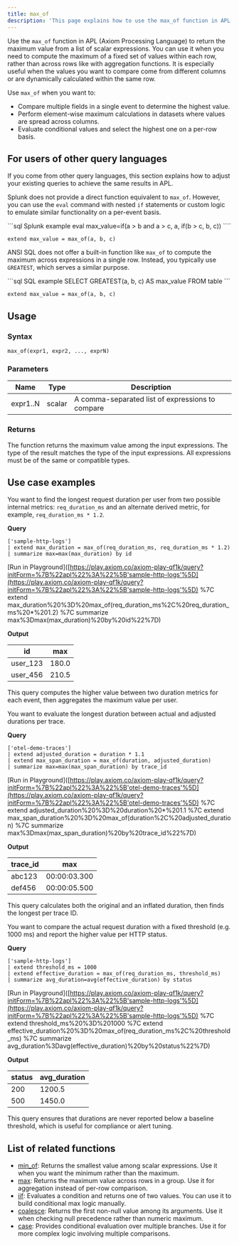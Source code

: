 ```yaml
---
title: max_of
description: 'This page explains how to use the max_of function in APL.'
---
```


Use the `max_of` function in APL (Axiom Processing Language) to return the maximum value from a list of scalar expressions. You can use it when you need to compute the maximum of a fixed set of values within each row, rather than across rows like with aggregation functions. It is especially useful when the values you want to compare come from different columns or are dynamically calculated within the same row.

Use `max_of` when you want to:

- Compare multiple fields in a single event to determine the highest value.
- Perform element-wise maximum calculations in datasets where values are spread across columns.
- Evaluate conditional values and select the highest one on a per-row basis.

## For users of other query languages

If you come from other query languages, this section explains how to adjust your existing queries to achieve the same results in APL.

<AccordionGroup>
<Accordion title="Splunk SPL users">

Splunk does not provide a direct function equivalent to `max_of`. However, you can use the `eval` command with nested `if` statements or custom logic to emulate similar functionality on a per-event basis.

<CodeGroup>
```sql Splunk example
eval max_value=if(a > b and a > c, a, if(b > c, b, c))
````

```kusto APL equivalent
extend max_value = max_of(a, b, c)
```

</CodeGroup>

</Accordion>
<Accordion title="ANSI SQL users">

ANSI SQL does not offer a built-in function like `max_of` to compute the maximum across expressions in a single row. Instead, you typically use `GREATEST`, which serves a similar purpose.

<CodeGroup>
```sql SQL example
SELECT GREATEST(a, b, c) AS max_value FROM table
```

```kusto APL equivalent
extend max_value = max_of(a, b, c)
```

</CodeGroup>

</Accordion>
</AccordionGroup>

## Usage

### Syntax

```kusto
max_of(expr1, expr2, ..., exprN)
```

### Parameters

| Name     | Type   | Description                                      |
| -------- | ------ | ------------------------------------------------ |
| expr1..N | scalar | A comma-separated list of expressions to compare |

### Returns

The function returns the maximum value among the input expressions. The type of the result matches the type of the input expressions. All expressions must be of the same or compatible types.

## Use case examples

<Tabs>
<Tab title="Log analysis">

You want to find the longest request duration per user from two possible internal metrics: `req_duration_ms` and an alternate derived metric, for example, `req_duration_ms * 1.2`.

**Query**

```kusto
['sample-http-logs']
| extend max_duration = max_of(req_duration_ms, req_duration_ms * 1.2)
| summarize max=max(max_duration) by id
```

[Run in Playground]([https://play.axiom.co/axiom-play-qf1k/query?initForm=%7B%22apl%22%3A%22%5B'sample-http-logs'%5D](https://play.axiom.co/axiom-play-qf1k/query?initForm=%7B%22apl%22%3A%22%5B'sample-http-logs'%5D) %7C extend max_duration%20%3D%20max_of(req_duration_ms%2C%20req_duration_ms%20*%201.2) %7C summarize max%3Dmax(max_duration)%20by%20id%22%7D)

**Output**

| id        | max   |
| --------- | ----- |
| user_123 | 180.0 |
| user_456 | 210.5 |

This query computes the higher value between two duration metrics for each event, then aggregates the maximum value per user.

</Tab>
<Tab title="OpenTelemetry traces">

You want to evaluate the longest duration between actual and adjusted durations per trace.

**Query**

```kusto
['otel-demo-traces']
| extend adjusted_duration = duration * 1.1
| extend max_span_duration = max_of(duration, adjusted_duration)
| summarize max=max(max_span_duration) by trace_id
```

[Run in Playground]([https://play.axiom.co/axiom-play-qf1k/query?initForm=%7B%22apl%22%3A%22%5B'otel-demo-traces'%5D](https://play.axiom.co/axiom-play-qf1k/query?initForm=%7B%22apl%22%3A%22%5B'otel-demo-traces'%5D) %7C extend adjusted_duration%20%3D%20duration%20*%201.1 %7C extend max_span_duration%20%3D%20max_of(duration%2C%20adjusted_duration) %7C summarize max%3Dmax(max_span_duration)%20by%20trace_id%22%7D)

**Output**

| trace_id | max          |
| --------- | ------------ |
| abc123    | 00:00:03.300 |
| def456    | 00:00:05.500 |

This query calculates both the original and an inflated duration, then finds the longest per trace ID.

</Tab>
<Tab title="Security logs">

You want to compare the actual request duration with a fixed threshold (e.g. 1000 ms) and report the higher value per HTTP status.

**Query**

```kusto
['sample-http-logs']
| extend threshold_ms = 1000
| extend effective_duration = max_of(req_duration_ms, threshold_ms)
| summarize avg_duration=avg(effective_duration) by status
```

[Run in Playground]([https://play.axiom.co/axiom-play-qf1k/query?initForm=%7B%22apl%22%3A%22%5B'sample-http-logs'%5D](https://play.axiom.co/axiom-play-qf1k/query?initForm=%7B%22apl%22%3A%22%5B'sample-http-logs'%5D) %7C extend threshold_ms%20%3D%201000 %7C extend effective_duration%20%3D%20max_of(req_duration_ms%2C%20threshold_ms) %7C summarize avg_duration%3Davg(effective_duration)%20by%20status%22%7D)

**Output**

| status | avg_duration |
| ------ | ------------- |
| 200    | 1200.5        |
| 500    | 1450.0        |

This query ensures that durations are never reported below a baseline threshold, which is useful for compliance or alert tuning.

</Tab>
</Tabs>

## List of related functions

* [min_of](/apl/scalar-functions/min_of): Returns the smallest value among scalar expressions. Use it when you want the minimum rather than the maximum.
* [max](/apl/aggregation-functions/max): Returns the maximum value across rows in a group. Use it for aggregation instead of per-row comparison.
* [iif](/apl/scalar-functions/iif): Evaluates a condition and returns one of two values. You can use it to build conditional max logic manually.
* [coalesce](/apl/scalar-functions/coalesce): Returns the first non-null value among its arguments. Use it when checking null precedence rather than numeric maximum.
* [case](/apl/scalar-functions/case): Provides conditional evaluation over multiple branches. Use it for more complex logic involving multiple comparisons.
